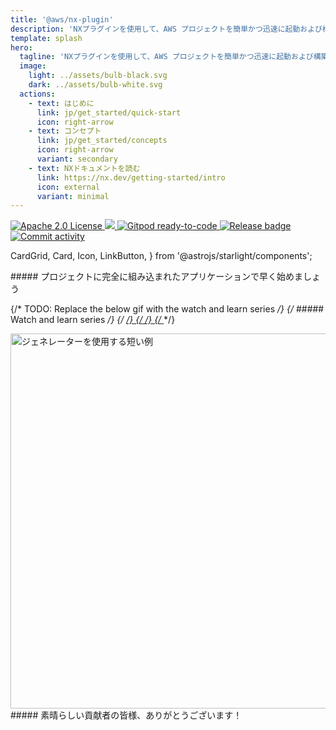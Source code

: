 ```yaml
---
title: '@aws/nx-plugin'
description: 'NXプラグインを使用して、AWS プロジェクトを簡単かつ迅速に起動および構築'
template: splash
hero:
  tagline: 'NXプラグインを使用して、AWS プロジェクトを簡単かつ迅速に起動および構築'
  image:
    light: ../assets/bulb-black.svg
    dark: ../assets/bulb-white.svg
  actions:
    - text: はじめに
      link: jp/get_started/quick-start
      icon: right-arrow
    - text: コンセプト
      link: jp/get_started/concepts
      icon: right-arrow
      variant: secondary
    - text: NXドキュメントを読む
      link: https://nx.dev/getting-started/intro
      icon: external
      variant: minimal
---
```


<p class="badges">
  <a href="https://opensource.org/licenses/Apache-2.0">
    <img
      src="https://img.shields.io/badge/License-Apache%202.0-yellowgreen.svg"
      alt="Apache 2.0 License"
    />
  </a>
  <a href="https://codecov.io/gh/awslabs/nx-plugin-for-aws">
    <img src="https://codecov.io/gh/awslabs/nx-plugin-for-aws/graph/badge.svg?token=X27pgFfxuQ" />
  </a>
  <a href="https://gitpod.io/new/?workspaceClass=g1-large#https://github.com/awslabs/nx-plugin-for-aws">
    <img
      src="https://img.shields.io/badge/Gitpod-ready--to--code-blue?logo=gitpod"
      alt="Gitpod ready-to-code"
    />
  </a>
  <a href="https://github.com/awslabs/nx-plugin-for-aws/actions/workflows/ci.yml">
    <img
      src="https://github.com/awslabs/nx-plugin-for-aws/actions/workflows/ci.yml/badge.svg"
      alt="Release badge"
    />
  </a>
  <a href="https://github.com/awslabs/nx-plugin-for-aws/commits/main">
    <img
      src="https://img.shields.io/github/commit-activity/w/awslabs/nx-plugin-for-aws"
      alt="Commit activity"
    />
  </a>
</p>

  CardGrid,
  Card,
  Icon,
  LinkButton,
} from '@astrojs/starlight/components';

<div class='container three-column grid-icons'>
##### プロジェクトに完全に組み込まれたアプリケーションで早く始めましょう

<CardGrid className="foo">
  <Card title="プロジェクトにコンポーネントを追加">
    <Icon name="puzzle" size="100px"/>
  </Card>
  <Card title="コードを共有し、シームレスにコラボレーション">
    <Icon name="seti:bicep" size="100px"/>
  </Card>
  <Card title="プロジェクトをあなたらしくカスタマイズ">
    <Icon name="seti:config" size="100px"/>
  </Card>
</CardGrid>
</div>

<div class='container'>

{/* TODO: Replace the below gif with the watch and learn series */}
{/* ##### Watch and learn series */}
{/* <a href="/videos/course/overview"> */}
{/* <VideoPlayer link="https://www.youtube.com/watch?v=5u0Ds7wzUeI" /> */}
{/* </a> */}

<div style={{ width: '100%' }}>
  <Image
    style={{ margin: 'auto' }}
    src={websiteGeneratorGif}
    alt="ジェネレーターを使用する短い例"
    width="800"
    height="600"
  />
</div>

</div>

<div class="container">
  ##### 素晴らしい貢献者の皆様、ありがとうございます！
  <ContributorList githubRepo="awslabs/nx-plugin-for-aws" />
</div>
